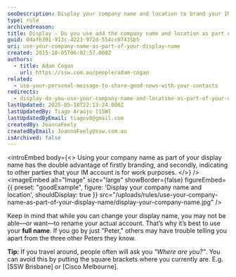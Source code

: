 ```yaml
---
seoDescription: Display your company name and location to brand your IM account and indicate work purposes, while also avoiding confusion with others who may have the same name.
type: rule
archivedreason:
title: Display - Do you use add the company name and location as part of your display name?
guid: 04af6391-913c-4223-972d-554cc07435b5
uri: use-your-company-name-as-part-of-your-display-name
created: 2015-10-05T06:02:57.000Z
authors:
  - title: Adam Cogan
    url: https://ssw.com.au/people/adam-cogan
related:
  - use-your-personal-message-to-share-good-news-with-your-contacts
redirects:
  - display-do-you-use-your-company-name-and-location-as-part-of-your-display-name
lastUpdated: 2025-05-18T22:13:24.000Z
lastUpdatedBy: Tiago Araújo [SSW]
lastUpdatedByEmail: tiagov8@gmail.com
createdBy: JoannaFeely
createdByEmail: JoannaFeely@ssw.com.au
isArchived: false
---
```


<introEmbed
  body={<>
Using your company name as part of your display name has the double advantage of firstly branding, and secondly, indicating to other parties that your IM account is for work purposes.
  </>}
/>
<imageEmbed
  alt="Image"
  size="large"
  showBorder={false}
  figureEmbed={{
    preset: "goodExample",
    figure: 'Display your company name and location',
    shouldDisplay: true
  }}
  src="/uploads/rules/use-your-company-name-as-part-of-your-display-name/display-your-company-name.jpg"
/>

Keep in mind that while you can change your display name, you may not be able—or want—to rename your actual account. That’s why it’s best to use your **full name**. If you go by just "Peter," others may have trouble telling you apart from the three other Peters they know.

**Tip:** If you travel around, people often will ask you _"Where are you?"_. You can avoid this by putting the square brackets where you currently are. E.g. [SSW Brisbane] or [Cisco Melbourne].
